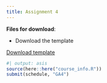 ```yaml
---
title: Assignment 4
---
```


**Files for download**:

* Download the template

::: {.callout appearance="minimal"}
<i class="bi bi-download"></i> [Download template](../assignment_data/GA4_template.Rmd.zip){download="GA4_template.Rmd.zip"}
:::


```r
#| output: asis
source(here::here("course_info.R"))
submit(schedule, "GA4")
```
